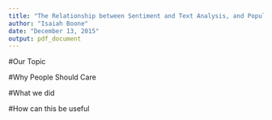 ```yaml
---
title: "The Relationship between Sentiment and Text Analysis, and Popularity on Twitter"
author: "Isaiah Boone"
date: "December 13, 2015"
output: pdf_document
---
```


#Our Topic

#Why People Should Care

#What we did

#How can this be useful
